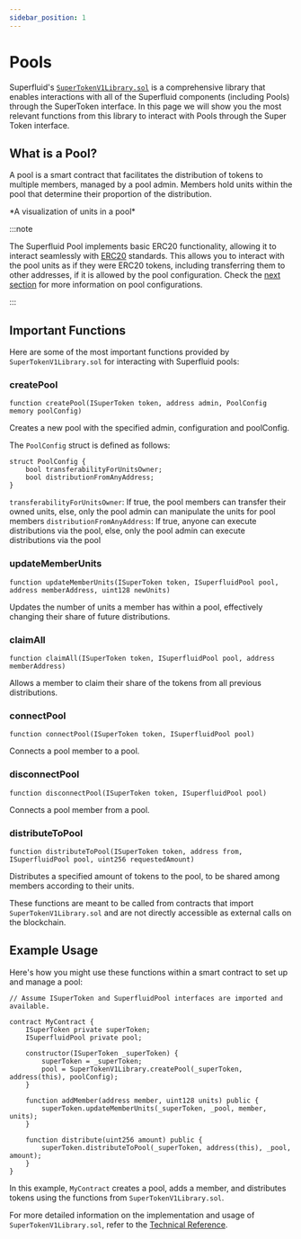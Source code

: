 ```yaml
---
sidebar_position: 1
---
```


# Pools

Superfluid's [`SuperTokenV1Library.sol`](/docs/technical-reference/intro) is a comprehensive library that enables interactions with all of the Superfluid components (including Pools) through the SuperToken interface. In this page we will show you the most relevant functions from this library to interact with Pools through the Super Token interface.

## What is a Pool?

A pool is a smart contract that facilitates the distribution of tokens to multiple members, managed by a pool admin. Members hold units within the pool that determine their proportion of the distribution.

<div style={{ display: 'flex', justifyContent: 'center' }}>
<PoolsVisualization/>
</div>
<div style={{ display: 'flex', justifyContent: 'center' }}>
    <p>*A visualization of units in a pool*</p>
</div>

:::note

The Superfluid Pool implements basic ERC20 functionality, allowing it to interact seamlessly with [ERC20](https://docs.openzeppelin.com/contracts/4.x/erc20) standards.
This allows you to interact with the pool units as if they were ERC20 tokens, including transferring them to other addresses, if it is allowed by the pool configuration.
Check the [next section](#important-functions) for more information on pool configurations.

:::

## Important Functions

Here are some of the most important functions provided by `SuperTokenV1Library.sol` for interacting with Superfluid pools:

### createPool

```solidity
function createPool(ISuperToken token, address admin, PoolConfig memory poolConfig)
```

Creates a new pool with the specified admin, configuration and poolConfig.

The `PoolConfig` struct is defined as follows:

```solidity
struct PoolConfig {
    bool transferabilityForUnitsOwner;
    bool distributionFromAnyAddress;
}
```
`transferabilityForUnitsOwner`: If true, the pool members can transfer their owned units, else, only the pool admin can manipulate the units for pool members
`distributionFromAnyAddress`: If true, anyone can execute distributions via the pool, else, only the pool admin can execute distributions via the pool


### updateMemberUnits

```solidity
function updateMemberUnits(ISuperToken token, ISuperfluidPool pool, address memberAddress, uint128 newUnits)
```

Updates the number of units a member has within a pool, effectively changing their share of future distributions.

### claimAll

```solidity
function claimAll(ISuperToken token, ISuperfluidPool pool, address memberAddress)
```

Allows a member to claim their share of the tokens from all previous distributions.

### connectPool

```solidity
function connectPool(ISuperToken token, ISuperfluidPool pool)
```

Connects a pool member to a pool.

### disconnectPool

```solidity
function disconnectPool(ISuperToken token, ISuperfluidPool pool)
```

Connects a pool member from a pool.

### distributeToPool

```solidity
function distributeToPool(ISuperToken token, address from, ISuperfluidPool pool, uint256 requestedAmount)
```

Distributes a specified amount of tokens to the pool, to be shared among members according to their units.

<Admonition type="note"> These functions are meant to be called from contracts that import `SuperTokenV1Library.sol` and are not directly accessible as external calls on the blockchain. </Admonition>

## Example Usage

Here's how you might use these functions within a smart contract to set up and manage a pool:

```solidity
// Assume ISuperToken and SuperfluidPool interfaces are imported and available.

contract MyContract {
    ISuperToken private superToken;
    ISuperfluidPool private pool;

    constructor(ISuperToken _superToken) {
        superToken = _superToken;
        pool = SuperTokenV1Library.createPool(_superToken, address(this), poolConfig);
    }

    function addMember(address member, uint128 units) public {
        superToken.updateMemberUnits(_superToken, _pool, member, units);
    }

    function distribute(uint256 amount) public {
        superToken.distributeToPool(_superToken, address(this), _pool, amount);
    }
}
```

In this example, `MyContract` creates a pool, adds a member, and distributes tokens using the functions from `SuperTokenV1Library.sol`.

<Admonition type="info"> For more detailed information on the implementation and usage of `SuperTokenV1Library.sol`, refer to the [Technical Reference](/docs/technical-reference/SuperTokenV1Library). </Admonition> 